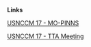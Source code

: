 **Links**

[USNCCM 17 - MO-PINNS](./slides/usnccm17_mopinn.qmd)

[USNCCM 17 - TTA Meeting](./slides/usnccm17_tta.qmd)

